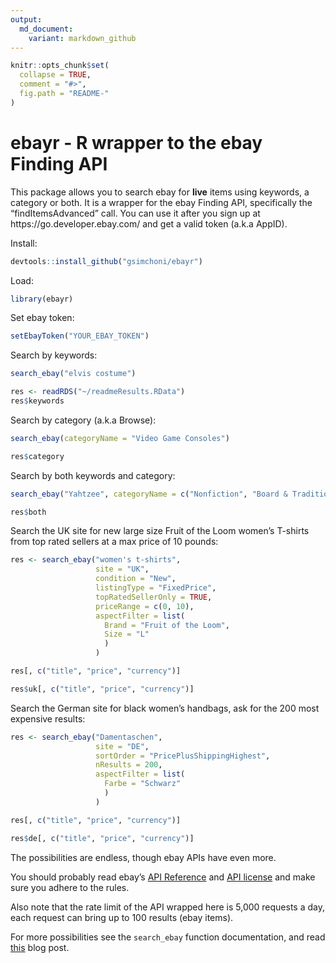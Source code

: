 ```yaml
---
output:
  md_document:
    variant: markdown_github
---
```


<!-- README.md is generated from README.Rmd. Please edit that file -->

```r
knitr::opts_chunk$set(
  collapse = TRUE,
  comment = "#>",
  fig.path = "README-"
)
```

# ebayr - R wrapper to the ebay Finding API

This package allows you to search ebay for **live** items using keywords, a category or both. It is a wrapper for the ebay Finding API, specifically the "findItemsAdvanced" call. You can use it after you sign up at https://go.developer.ebay.com/ and get a valid token (a.k.a AppID).

Install:

```r
devtools::install_github("gsimchoni/ebayr")
```

Load:

```r
library(ebayr)
```

Set ebay token:

```r
setEbayToken("YOUR_EBAY_TOKEN")
```

Search by keywords:

```r
search_ebay("elvis costume")
```

```r
res <- readRDS("~/readmeResults.RData")
res$keywords
```

Search by category (a.k.a Browse):

```r
search_ebay(categoryName = "Video Game Consoles")
```

```r
res$category
```

Search by both keywords and category:

```r
search_ebay("Yahtzee", categoryName = c("Nonfiction", "Board & Traditional Games"))
```

```r
res$both
```

Search the UK site for new large size Fruit of the Loom women's T-shirts from top rated sellers at a max price of 10 pounds:

```r
res <- search_ebay("women's t-shirts",
                   site = "UK",
                   condition = "New",
                   listingType = "FixedPrice",
                   topRatedSellerOnly = TRUE,
                   priceRange = c(0, 10),
                   aspectFilter = list(
                     Brand = "Fruit of the Loom",
                     Size = "L"
                     )
                   )

res[, c("title", "price", "currency")]
```

```r
res$uk[, c("title", "price", "currency")]
```

Search the German site for black women's handbags, ask for the 200 most expensive results:

```r
res <- search_ebay("Damentaschen",
                   site = "DE",
                   sortOrder = "PricePlusShippingHighest",
                   nResults = 200,
                   aspectFilter = list(
                     Farbe = "Schwarz"
                     )
                   )

res[, c("title", "price", "currency")]
```

```r
res$de[, c("title", "price", "currency")]
```

The possibilities are endless, though ebay APIs have even more.

You should probably read ebay's [API Reference](https://developer.ebay.com/Devzone/finding/Concepts/FindingAPIGuide.html) and [API license](https://go.developer.ebay.com/api-license-agreement) and make sure you adhere to the rules.

Also note that the rate limit of the API wrapped here is 5,000 requests a day, each request can bring up to 100 results (ebay items).

For more possibilities see the `search_ebay` function documentation, and read [this](TODO) blog post.
